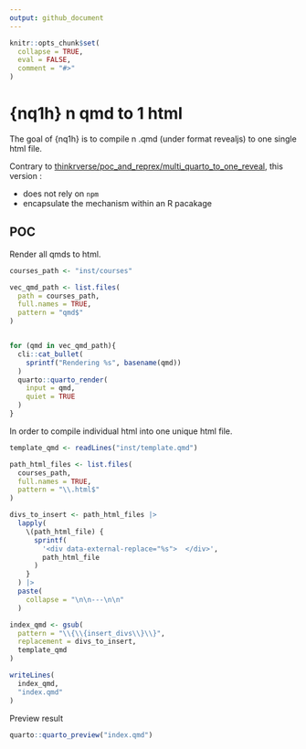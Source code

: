 ```yaml
---
output: github_document
---
```


<!-- README.md is generated from README.Rmd. Please edit that file -->

```r
knitr::opts_chunk$set(
  collapse = TRUE,
  eval = FALSE,
  comment = "#>"
)
```

# {nq1h} n qmd to 1 html 

<!-- badges: start -->
<!-- badges: end -->

The goal of {nq1h}  is to compile n .qmd (under format revealjs) to one single html file.

Contrary to [thinkrverse/poc_and_reprex/multi_quarto_to_one_reveal](https://forge.thinkr.fr/thinkr/thinkrverse/poc_and_reprex/multi_quarto_to_one_reveal), this version :

- does not rely on `npm`
- encapsulate the mechanism within an R pacakage


## POC

Render all qmds to html.

```r
courses_path <- "inst/courses"

vec_qmd_path <- list.files(
  path = courses_path, 
  full.names = TRUE, 
  pattern = "qmd$"
)


for (qmd in vec_qmd_path){
  cli::cat_bullet(
    sprintf("Rendering %s", basename(qmd))
  )
  quarto::quarto_render(
    input = qmd,
    quiet = TRUE
  )
}
```
In order to compile individual html into one unique html file.


```r
template_qmd <- readLines("inst/template.qmd")

path_html_files <- list.files(
  courses_path, 
  full.names = TRUE,
  pattern = "\\.html$"
)

divs_to_insert <- path_html_files |> 
  lapply(
    \(path_html_file) {
      sprintf(
        '<div data-external-replace="%s">  </div>',
        path_html_file
      )
    }
  ) |> 
  paste(
    collapse = "\n\n---\n\n"
  )

index_qmd <- gsub(
  pattern = "\\{\\{insert_divs\\}\\}",
  replacement = divs_to_insert,
  template_qmd
) 

writeLines(
  index_qmd,
  "index.qmd"
)
```

Preview result

```r
quarto::quarto_preview("index.qmd")
```
